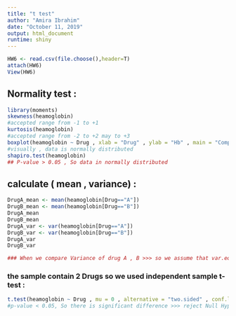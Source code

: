 ---
title: "t test"
author: "Amira Ibrahim"
date: "October 11, 2019"
output: html_document
runtime: shiny
---

```{r HW6, echo=TRUE}
HW6 <- read.csv(file.choose(),header=T)
attach(HW6)
View(HW6) 
```

## Normality test :  
```{r , echo=TRUE}
library(moments) 
skewness(heamoglobin) 
#accepted range from -1 to +1 
kurtosis(heamoglobin) 
#accepted range from -2 to +2 may to +3
boxplot(heamoglobin ~ Drug , xlab = "Drug" , ylab = "Hb" , main = "Comparison of Drugs & Hb") 
#visually , data is normally distributed
shapiro.test(heamoglobin) 
## P-value > 0.05 , So data in normally distributed 
```
## calculate ( mean , variance) : 
```{r , echo=TRUE}
DrugA_mean <- mean(heamoglobin[Drug=="A"]) 
DrugB_mean <- mean(heamoglobin[Drug=="B"]) 
DrugA_mean 
DrugB_mean 
DrugA_var <- var(heamoglobin[Drug=="A"]) 
DrugB_var <- var(heamoglobin[Drug=="B"]) 
DrugA_var 
DrugB_var 

### When we compare Variance of drug A , B >>> so we assume that var.eq = True 
```
### the sample contain 2 Drugs so we used independent sample t-test :
```{r , echo=TRUE}
t.test(heamoglobin ~ Drug , mu = 0 , alternative = "two.sided" , conf.level = 0.95 , var.eq = T , paired = F)
#p-value < 0.05, So there is significant difference >>> reject Null Hypothesis
```
